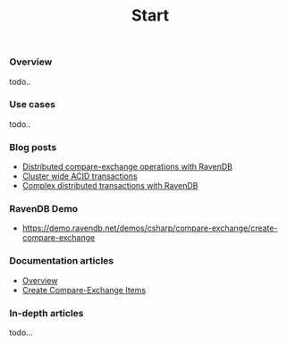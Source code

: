 ﻿---
title: "Start"
hide_table_of_contents: true
sidebar_label: "Start"
sidebar_position: 0
---


### Overview

todo..

### Use cases

todo..

### Blog posts

* [Distributed compare-exchange operations with RavenDB](https://ayende.com/blog/182948-C/distributed-compare-exchange-operations-with-ravendb)  
* [Cluster wide ACID transactions](https://ayende.com/blog/183426-C/ravendb-4-1-features-cluster-wide-acid-transactions)  
* [Complex distributed transactions with RavenDB](https://ayende.com/blog/190978-B/complex-distributed-transactions-with-ravendb)  

### RavenDB Demo

* https://demo.ravendb.net/demos/csharp/compare-exchange/create-compare-exchange

### Documentation articles

* [Overview](../compare-exchange/overview) 
* [Create Compare-Exchange Items](../compare-exchange/create-cmpxchg-items)

### In-depth articles

todo...
